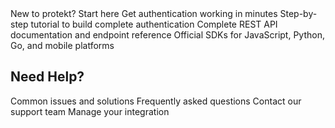 
<CardGroup cols={2}>
  <Card
    title="Introduction"
    icon="check"
    href="/getting-started/quickstart"
  >
    New to protekt? Start here
  </Card>
  <Card
    title="Quickstart"
    icon="rocket"
    href="/getting-started/quickstart"
  >
    Get authentication working in minutes
  </Card>
  <Card
    title="Tutorials"
    icon="book-open"
    href="/tutorials/first-integration"
  >
    Step-by-step tutorial to build complete authentication
  </Card>
  <Card
    title="API Reference"
    icon="code"
    href="/api/overview"
  >
    Complete REST API documentation and endpoint reference
  </Card>
  <Card
    title="SDK Libraries"
    icon="box"
    href="/sdks/javascript"
  >
    Official SDKs for JavaScript, Python, Go, and mobile platforms
  </Card>
</CardGroup>



## Need Help?

<CardGroup cols={2}>
  <Card title="Troubleshooting" icon="wrench" href="/troubleshooting/authentication-errors">
    Common issues and solutions
  </Card>
  <Card title="FAQ" icon="question" href="/resources/faq">
    Frequently asked questions
  </Card>
  <Card title="Support" icon="life-ring" href="mailto:support@protekt.com">
    Contact our support team
  </Card>
  <Card title="Dashboard" icon="gauge" href="https://dashboard.protekt.com">
    Manage your integration
  </Card>
</CardGroup>